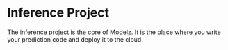 # Inference Project

The inference project is the core of Modelz. It is the place where you write your prediction code and deploy it to the cloud.

